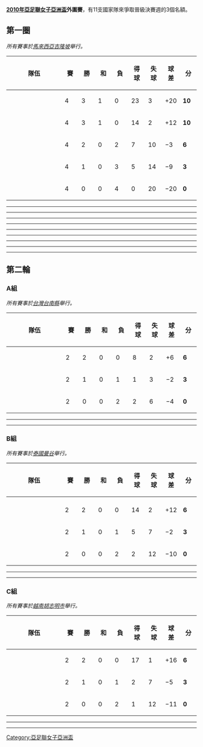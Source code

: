'''[[2010年亞足聯女子亞洲盃|2010年亞足聯女子亞洲盃]]外圍賽'''，有11支國家隊來爭取晉級決賽週的3個名額。

== 第一圈 ==
''所有賽事於[[馬來西亞|馬來西亞]][[吉隆坡|吉隆坡]]舉行。''

{| class=wikitable style="text-align:center"
|-
!width=150|隊伍
!width=30|賽
!width=30|勝
!width=30|和
!width=30|負
!width=30|得球
!width=30|失球
!width=30|球差
!width=30|分
|-style=background:#ccffcc
|align=left|{{fbw|JOR}}
|4||3||1||0||23||3||+20||'''10'''
|-style=background:#ccffcc
|align=left|{{fbw|UZB}}
|4||3||1||0||14||2||+12||'''10'''
|-style=background:#ccffcc
|align=left|{{fbw|KGZ}}
|4||2||0||2||7||10||−3||'''6'''
|-
|align=left|{{fbw|PLE}}
|4||1||0||3||5||14||−9||'''3'''
|-
|align=left|{{fbw|MDV}}
|4||0||0||4||0||20||−20||'''0'''
|}

{{footballbox
|date = 2009年4月25日
|time = 17:00 [[UTC+8|UTC+8]]
|team1 = {{fbw-rt|KGZ}}
|score = 1 – 7
|report = [https://web.archive.org/web/20120610102308/http://images.the-afc.com/Documents/competitions/fixtures/369-2312.pdf Report]
|team2 = {{fbw|JOR}}
|goals1 = [[Svetlana_Pokachalova|Svetlana Pokachalova]] {{goal|75}}
|goals2 = [[Farah_Al-Azab|Farah Al-Azab]] {{goal|1}} <br /> [[Stephanie_Al-Naber|Stephanie Al-Naber]] {{goal|11||38}} <br /> [[Aruke_Taalaibek|Aruke Taalaibek]] {{goal|14|o.g.}} <br /> [[Maysa_Jbarah|Maysa Jbarah]] {{goal|18||36}} <br /> [[Shannaz_Jebreen|Shannaz Jebreen]] {{goal|90+2}}
|stadium = [[吉隆坡|吉隆坡]][[KLFA_Stadium|KLFA Stadium]]
|attendance = 100
|referee = Kamnueng Pannipar ([[Football_Association_of_Thailand|Thailand]])
}}
----
{{footballbox
|date = 2009年4月25日
|time = 19:30 [[UTC+8|UTC+8]]
|team1 = {{fbw-rt|PLE}}
|score = 4 – 0
|report = [https://web.archive.org/web/20120610102324/http://images.the-afc.com/Documents/competitions/fixtures/369-2311.pdf Report]
|team2 = {{fbw|MDV}}
|goals1 = [[Caroline_Sohgian|Caroline Sohgian]] {{goal|40}} <br /> [[Walaa_Hussein|Walaa Hussein]] {{goal|45||53}} <br /> [[Hamama_Jorban|Hamama Jorban]] {{goal|60}}
|goals2 =
|stadium = [[吉隆坡|吉隆坡]][[KLFA_Stadium|KLFA Stadium]]
|attendance = 100
|referee = Rita Binti Gani ([[Football_Association_of_Malaysia|Malaysia]])
}}
----
{{footballbox
|date = 2009年4月27日
|time = 17:00 [[UTC+8|UTC+8]]
|team1 = {{fbw-rt|MDV}}
|score = 0 – 5
|report = [https://web.archive.org/web/20120610102330/http://images.the-afc.com/Documents/competitions/fixtures/369-2310.pdf Report]
|team2 = {{fbw|UZB}}
|goals1 =
|goals2 = [[Makhliyo_Sarikova|Makhliyo Sarikova]] {{goal|7}} <br /> [[Komola_Usmanova|Komola Usmanova]] {{goal|14}} <br /> [[Nargiza_Abdurasulova|Nargiza Abdurasulova]] {{goal|28|pen.|31||75}}
|stadium = [[吉隆坡|吉隆坡]][[KLFA_Stadium|KLFA Stadium]]
|attendance = 100
|referee = Shen Huangying ([[Chinese_Football_Association|China]])
}}
----
{{footballbox
|date = 2009年4月27日
|time = 19:30 [[UTC+8|UTC+8]]
|team1 = {{fbw-rt|PLE}}
|score = 1 – 4
|report = [https://web.archive.org/web/20120610102342/http://images.the-afc.com/Documents/competitions/fixtures/369-2309.pdf Report]
|team2 = {{fbw|KGZ}}
|goals1 = [[Natali_Shaheen|Natali Shaheen]] {{goal|90}}
|goals2 = [[Alina_Litvinenko|Alina Litvinenko]] {{goal|7||53||81}} <br /> [[Svetlana_Pokachalova|Svetlana Pokachalova]] {{goal|55}}
|stadium = [[吉隆坡|吉隆坡]][[KLFA_Stadium|KLFA Stadium]]
|attendance = 100
|referee = Ri Hyang Ok ([[DPR_Korea_Football_Association|Korea DPR]])
}}
----
{{footballbox
|date = 2009年4月29日
|time = 17:00 [[UTC+8|UTC+8]]
|team1 = {{fbw-rt|UZB}}
|score = 5 – 0
|report = [https://web.archive.org/web/20120610102350/http://images.the-afc.com/Documents/competitions/fixtures/369-2308.pdf Report]
|team2 = {{fbw|PLE}}
|goals1 = [[Nargiza_Abdurasulova|Nargiza Abdurasulova]] {{goal|10||14||85}} <br /> [[Makhliyo_Sarikova|Makhliyo Sarikova]] {{goal|42}} <br /> [[Kseniya_Senina|Kseniya Senina]] {{goal|74}}
|goals2 =
|stadium = [[吉隆坡|吉隆坡]][[KLFA_Stadium|KLFA Stadium]]
|attendance = 70
|referee = Shen Huangying ([[Chinese_Football_Association|China]])
}}
----
{{footballbox
|date = 2009年4月29日
|time = 19:30 [[UTC+8|UTC+8]]
|team1 = {{fbw-rt|JOR}}
|score = 9 – 0
|report = [https://web.archive.org/web/20120610102403/http://images.the-afc.com/Documents/competitions/fixtures/369-2307.pdf Report]
|team2 = {{fbw|MDV}}
|goals1 = [[Abeer_Al-Nahar|Abeer Al-Nahar]] {{goal|9||26||67}} <br /> [[Maysa_Jbarah|Maysa Jbarah]] {{goal|15||27}} <br /> [[Stephanie_Al-Naber|Stephanie Al-Naber]] {{goal|52||60||71|pen.|90+2}}
|goals2 =
|stadium = [[吉隆坡|吉隆坡]][[KLFA_Stadium|KLFA Stadium]]
|attendance = 70
|referee = Kamnueng Pannipar ([[Football_Association_of_Thailand|Thailand]])
}}
----
{{footballbox
|date = 2009年5月1日
|time = 17:00 [[UTC+8|UTC+8]]
|team1 = {{fbw-rt|JOR}}
|score = 5 – 0
|report = [https://web.archive.org/web/20120610102412/http://images.the-afc.com/Documents/competitions/fixtures/369-2306.pdf Report]
|team2 = {{fbw|PLE}}
|goals1 = [[Stephanie_Al-Naber|Stephanie Al-Naber]] {{goal|24||50}} <br /> [[Maysa_Jbarah|Maysa Jbarah]] {{goal|35||42}} <br /> [[Farah_Al-Azab|Farah Al-Azab]] {{goal|44}}
|goals2 =
|stadium = [[吉隆坡|吉隆坡]][[KLFA_Stadium|KLFA Stadium]]
|attendance = 60
|referee = Rita Binti Gani ([[Football_Association_of_Malaysia|Malaysia]])
}}
----
{{footballbox
|date = 2009年5月1日
|time = 19:30 [[UTC+8|UTC+8]]
|team1 = {{fbw-rt|KGZ}}
|score = 0 – 2
|report = [https://web.archive.org/web/20120612211317/http://images.the-afc.com/Documents/competitions/fixtures/369-2305.pdf Report]
|team2 = {{fbw|UZB}}
|goals1 =
|goals2 = [[Komola_Umanova|Komola Umanova]] {{goal|75}} <br /> [[Nargiza_Abdurasulova|Nargiza Abdurasulova]] {{goal|90+2}}
|stadium = [[吉隆坡|吉隆坡]][[KLFA_Stadium|KLFA Stadium]]
|attendance = 60
|referee = Shen Huangying ([[Chinese_Football_Association|China]])
}}
----
{{footballbox
|date = 2009年5月3日
|time = 17:00 [[UTC+8|UTC+8]]
|team1 = {{fbw-rt|MDV}}
|score = 0 – 2
|report = [https://web.archive.org/web/20120612211326/http://images.the-afc.com/Documents/competitions/fixtures/369-2304.pdf Report]
|team2 = {{fbw|KGZ}}
|goals1 =
|goals2 = [[Svetlana_Pokachalova|Svetlana Pokachalova]] {{goal|8||90+1}}
|stadium = [[吉隆坡|吉隆坡]][[KLFA_Stadium|KLFA Stadium]]
|attendance = 70
|referee = Rita Binti Gani ([[Football_Association_of_Malaysia|Malaysia]])
}}
----
{{footballbox
|date = 2009年5月3日
|time = 19:30 [[UTC+8|UTC+8]]
|team1 = {{fbw-rt|UZB}}
|score = 2 – 2
|report = [https://web.archive.org/web/20120612211339/http://images.the-afc.com/Documents/competitions/fixtures/369-2303.pdf Report]
|team2 = {{fbw|JOR}}
|goals1 = [[Makhfuza_Turapova|Makhfuza Turapova]] {{goal|24}}<br />[[Makhliyo_Sarikova|Makhliyo Sarikova]] {{goal|56}}
|goals2 = [[Stephanie_Al-Naber|Stephanie Al-Naber]] {{goal|31|pen.}}<br />[[Maysa_Jbarah|Maysa Jbarah]] {{goal|74}}
|stadium = [[吉隆坡|吉隆坡]][[KLFA_Stadium|KLFA Stadium]]
|attendance = 100
|referee = Kamnueng Pannipar ([[Football_Association_of_Thailand|Thailand]])
}}

==第二輪==
===A組===
''所有賽事於[[台灣|台灣]][[台南縣|台南縣]]舉行。''

{| class=wikitable style="text-align:center"
|-
!width=150|隊伍
!width=30|賽
!width=30|勝
!width=30|和
!width=30|負
!width=30|得球
!width=30|失球
!width=30|球差
!width=30|分
|-style=background:#ccffcc
|align=left|{{fbw|MYA|1974}}
|2||2||0||0||8||2||+6||'''6'''
|-
|align=left|{{fbw|JOR}}
|2||1||0||1||1||3||−2||'''3'''
|-
|align=left|{{fbw|TPE}}
|2||0||0||2||2||6||−4||'''0'''
|}

{{footballbox
|date = 2009年7月10日
|time = 15:30 [[UTC+8|UTC+8]]
|team1 = {{fbw-rt|JOR}}
|score = 1 – 0
|report = [https://web.archive.org/web/20120612211614/http://images.the-afc.com/Documents/competitions/fixtures/369-2512.pdf Report]
|team2 = {{fbw|TPE}}
|goals1 = [[Shahnaz_Jebreen|Shahnaz Jebreen]] {{goal|74}}
|goals2 =
|stadium = [[新營區|新營市]][[台南縣立體育場|台南縣立體育場]]
|attendance = 500
|referee = Semaksuk Praew ([[Football_Association_of_Thailand|Thailand]])
}}
----
{{footballbox
|date = 2009年7月12日
|time = 15:30 [[UTC+8|UTC+8]]
|team1 = {{fbw-rt|MYA|1974}}
|score = 3 – 0
|report = [https://web.archive.org/web/20120612211634/http://images.the-afc.com/Documents/competitions/fixtures/369-2511.pdf Report]
|team2 = {{fbw|JOR}}
|goals1 = [[Khin_Marlar_Tun|Khin Marlar Tun]] {{goal|18}} <br /> [[Than_Than_Htwe|Than Than Htwe]] {{goal|33}} <br /> [[Myint_Myint_Aye|Myint Myint Aye]] {{goal|57}}
|goals2 =
|stadium = [[新營區|新營市]][[台南縣立體育場|台南縣立體育場]]
|attendance = 200
|referee = Rita Binti Gani ([[Football_Association_of_Malaysia|Malaysia]])
}}
----
{{footballbox
|date = 2009年7月14日
|time = 15:30 [[UTC+8|UTC+8]]
|team1 = {{fbw-rt|TPE}}
|score = 2 – 5
|report= [https://web.archive.org/web/20120612211641/http://images.the-afc.com/Documents/competitions/fixtures/369-2510.pdf Report]
|team2 = {{fbw|MYA|1974}}
|goals1 = [[蔡欣芸|蔡欣芸]] {{goal|21}} <br /> [[林曼婷|林曼婷]] {{goal|68}}
|goals2 = [[Aye_Nandar_Hlaing|Aye Nandar Hlaing]] {{goal|10}} <br /> [[My_Nilar_Htwe|My Nilar Htwe]] {{goal|34||50||76}} <br /> [[Khin_Marlar_Tun|Khin Marlar Tun]] {{goal|48}}
|stadium = [[新營區|新營市]][[台南縣立體育場|台南縣立體育場]]
|attendance = 600
|referee = Semaksuk Praew ([[Football_Association_of_Thailand|Thailand]])
}}

=== B組===
''所有賽事於[[泰國|泰國]][[曼谷|曼谷]]舉行。''

{| class=wikitable style="text-align:center"
|-
!width=150|隊伍
!width=30|賽
!width=30|勝
!width=30|和
!width=30|負
!width=30|得球
!width=30|失球
!width=30|球差
!width=30|分
|-style="border-bottom:3px solid green;"
|-style=background:#ccffcc
|align=left|{{fbw|THA}}
|2||2||0||0||14||2||+12||'''6'''
|-
|align=left|{{fbw|UZB}}
|2||1||0||1||5||7||−2||'''3'''
|-
|align=left|{{fbw|IRN}}
|2||0||0||2||2||12||−10||'''0'''
|}

{{footballbox
|date = 2009年7月4日
|team1 = {{fbw-rt|UZB}}
|time = 17:00 [[UTC+7|UTC+7]]
|score = 1 – 6
|report= [https://web.archive.org/web/20120612211356/http://images.the-afc.com/Documents/competitions/fixtures/369-2509.pdf Report]
|team2 = {{fbw|THA}}
|goals1 = [[Nargiza_Abdurasulova|Nargiza Abdurasulova]] {{goal|15}}
|goals2 = [[Anootsara_Maijarern|Anootsara Maijarern]]  {{goal|9||77}} <br /> [[Nisa_Romyen|Nisa Romyen]] {{goal|57||64}} <br /> [[Junpen_Seesraum|Junpen Seesraum]] {{goal|89||90+1}}
|stadium = [[曼谷|曼谷]][[拉加曼加拉體育場|拉加曼加拉體育場]]
|attendance = 200
|referee = Sachiko Yamagichi ([[Japan_Football_Association|Japan]])
}}
----
{{footballbox
|date = 6 July 2009
|team1 = {{fbw-rt|IRN}}
|time = 17:00 [[UTC+7|UTC+7]]
|score = 1 – 4
|report= [https://web.archive.org/web/20120612211424/http://images.the-afc.com/Documents/competitions/fixtures/369-2508.pdf Report]
|team2 = {{fbw|UZB}}
|goals2 = [[Nargiza_Abdurasulova|Abdurasulova]] {{goal|8}} <br/> [[Zebo_Juraeva|Juraeva]] {{goal|70}} <br/> [[Komola_Usmanova|Usmanova]] {{goal|76}} {{goal|78}}
|goals1 = [[Fereshteh_Karimi|Karimi]] {{goal|51}}
|stadium = [[曼谷|曼谷]][[拉加曼加拉體育場|拉加曼加拉體育場]]
|attendance = 70
|referee = Bentla Dcoth ([[All_India_Football_Federation|India]])
}}
----
{{footballbox
|date = 8 July 2009
|team1 = {{fbw-rt|THA}}
|time = 17:00 [[UTC+7|UTC+7]]
|score = 8 – 1
|report= [https://web.archive.org/web/20120612211550/http://images.the-afc.com/Documents/competitions/fixtures/369-2507.pdf Report]
|team2 = {{fbw|IRN}}
|goals2 = [[Fereshteh_Karimi|Fereshteh Karimi]] {{goal|45+1}}
|goals1 = [[Chidtawan_Chawong|Chidtawan Chawong]] {{goal|14}} <br /> [[Nisa_Romyen|Nisa Romyen]] {{goal|21||49||63}} <br /> [[Anootsara_Maijarern|Anootsara Maijarern]]  {{goal|37||42}} <br /> [[Junpen_Seesraum|Junpen Seesraum]] {{goal|70}}  <br /> [[Sukunya_Peangthem|Sukunya Peangthem]] {{goal|90+2}}
|stadium = [[曼谷|曼谷]][[拉加曼加拉體育場|拉加曼加拉體育場]]
|attendance = 300
|referee = Sachiko Yamagichi ([[Japan_Football_Association|Japan]])
}}

===C組===
''所有賽事於[[越南|越南]][[胡志明市|胡志明市]]舉行。''

{| class=wikitable style="text-align:center"
|-
!width=150|隊伍
!width=30|賽
!width=30|勝
!width=30|和
!width=30|負
!width=30|得球
!width=30|失球
!width=30|球差
!width=30|分
|-style=background:#ccffcc
|align=left|{{fbw|VIE}}
|2||2||0||0||17||1||+16||'''6'''
|-
|align=left|{{fbw|HKG}}
|2||1||0||1||2||7||−5||'''3'''
|-
|align=left|{{fbw|KGZ}}
|2||0||0||2||1||12||−11||'''0'''
|}

{{footballbox
|date = 2009年7月4日
|time = 15:30 [[UTC+7|UTC+7]]
|team1 = {{fbw-rt|KGZ}}
|score = 1 – 10
|report= [https://web.archive.org/web/20120612211404/http://images.the-afc.com/Documents/competitions/fixtures/369-2506.pdf Report]
|team2 = {{fbw|VIE}}
|goals2 = [[Kim_Chi_Doan_Thi|Kim Chi Doan Thi]] {{goal|10}} <br /> [[Ngọc_Châm|Ngọc Châm]] {{goal|21||24||57||62||72||87}} <br /> [[Nguyễn_Thị_Nga|Nguyễn Thị Nga]] {{goal|28}} <br /> [[Minh_Nguyệt|Minh Nguyệt]] {{goal|59}} <br /> [[Lê_Thị_Oanh|Lê Thị Oanh]] {{goal|83}}
|goals1 =  [[Svetlana_Pokachalova|Svetlana Pokachalova]] {{goal|78|pen.}}
|stadium = [[胡志明市|胡志明市]][[Thành_Long_Sports_Centre|Thành Long Sports Centre]]
|attendance = 500
|referee = Hong Eun-Ah ([[Korea_Football_Association|Korea Republic]])
}}
----
{{footballbox
|date = 6 July 2009
|time = 15:30 [[UTC+7|UTC+7]]
|team1 = {{fbw-rt|HKG}}
|score = 2 – 0
|report= [https://web.archive.org/web/20120612211414/http://images.the-afc.com/Documents/competitions/fixtures/369-2505.pdf Report]
|team2 = {{fbw|KGZ}}
|goals2 =
|goals1 = [[Fung_Kam_Mui|Fung Kam Mui]] {{goal|48}} <br /> [[Ng_Wing_Kum|Ng Wing Kum]] {{goal|50}}
|stadium = [[胡志明市|胡志明市]][[Thành_Long_Sports_Centre|Thành Long Sports Centre]]
|attendance = 150
|referee = Li Hong ([[China_Football_Association|China]])
}}
----
{{footballbox
|date = 8 July 2009
|time = 15:30 [[UTC+7|UTC+7]]
|team1 = {{fbw-rt|VIE}}
|score = 7 – 0
|report= [https://web.archive.org/web/20120612211446/http://images.the-afc.com/Documents/competitions/fixtures/369-2504.pdf Report]
|team2 = {{fbw|HKG}}
|goals1 = [[Van_Thi_Thanh|Van Thi Thanh]] {{goal|9||23}} <br /> [[Ngọc_Châm|Ngọc Châm]] {{goal|11||39||70}} <br /> [[Kim_Chi_Doan_Thi|Kim Chi Doan Thi]] {{goal|56}} <br /> [[Nguyen_Thu_Muon|Nguyen Thu Muon]] {{goal|80}}
|goals2 =
|stadium = [[胡志明市|胡志明市]][[Thành_Long_Sports_Centre|Thành Long Sports Centre]]
|attendance = 800
|referee = Hong Eun-Ah ([[Korea_Football_Association|Korea Republic]])
}}

{{fb start}} 
{{亞足聯女子亞洲盃}}
{{fb end}}

[[Category:亞足聯女子亞洲盃|Category:亞足聯女子亞洲盃]]